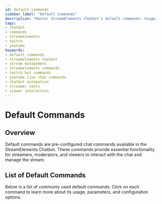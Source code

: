 ```yaml
---
id: default-commands
sidebar_label: "Default Commands"
description: "Master StreamElements Chatbot's default commands: Usage, examples, and configuration for enhanced stream management and viewer engagement."
tags:
- chatbot
- commands
- streamelements
- twitch
- youtube
keywords:
- default commands
- streamelements chatbot
- stream management
- streamelements commands
- twitch bot commands
- youtube live chat commands
- chatbot automation
- streamer tools
- viewer interaction
---
```


# Default Commands

## Overview

Default commands are pre-configured chat commands available in the StreamElements Chatbot. These commands provide essential functionality for streamers, moderators, and viewers to interact with the chat and manage the stream.

## List of Default Commands

Below is a list of commonly used default commands. Click on each command to learn more about its usage, parameters, and configuration options.


<DocCardList />
